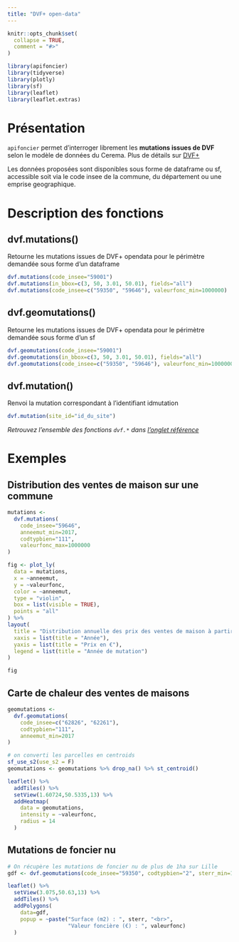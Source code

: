```yaml
---
title: "DVF+ open-data"
---
```


```r
knitr::opts_chunk$set(
  collapse = TRUE,
  comment = "#>"
)
```

```r
library(apifoncier)
library(tidyverse)
library(plotly)
library(sf)
library(leaflet)
library(leaflet.extras)
```

# Présentation

`apifoncier` permet d’interroger librement les **mutations issues de DVF** selon le modèle de données du Cerema. Plus de détails sur [DVF+](https://datafoncier.cerema.fr/donnees/autres-donnees-foncieres/dvfplus-open-data)

Les données proposées sont disponibles sous forme de dataframe ou sf, accessible soit via le code insee de la commune, du département ou une emprise geographique.

 
# Description des fonctions

## dvf.mutations()

Retourne les mutations issues de DVF+ opendata pour le périmètre demandée sous forme d’un dataframe

```r
dvf.mutations(code_insee="59001")
dvf.mutations(in_bbox=c(3, 50, 3.01, 50.01), fields="all")
dvf.mutations(code_insee=c("59350", "59646"), valeurfonc_min=1000000)
```


## dvf.geomutations()

Retourne les mutations issues de DVF+ opendata pour le périmètre demandée sous forme d’un sf

```r
dvf.geomutations(code_insee="59001")
dvf.geomutations(in_bbox=c(3, 50, 3.01, 50.01), fields="all")
dvf.geomutations(code_insee=c("59350", "59646"), valeurfonc_min=1000000)
```

## dvf.mutation()

Renvoi la mutation correspondant à l’identifiant idmutation

```r
dvf.mutation(site_id="id_du_site")
```

_Retrouvez l'ensemble des fonctions `dvf.*` dans [l'onglet référence](https://rcadot.github.io/r.apifoncier/reference/index.html#dvf-)_

# Exemples

## Distribution des ventes de maison sur une commune


```r
mutations <-
  dvf.mutations(
    code_insee="59646",
    anneemut_min=2017,
    codtypbien="111",
    valeurfonc_max=1000000
)
```

```r
fig <- plot_ly(
  data = mutations,
  x = ~anneemut,
  y = ~valeurfonc,
  color = ~anneemut,
  type = "violin",
  box = list(visible = TRUE),
  points = "all"
) %>%
layout(
  title = "Distribution annuelle des prix des ventes de maison à partir de 2017",
  xaxis = list(title = "Année"),
  yaxis = list(title = "Prix en €"),
  legend = list(title = "Année de mutation")
)

fig
```



## Carte de chaleur des ventes de maisons


```r
geomutations <- 
  dvf.geomutations(
    code_insee=c("62826", "62261"),
    codtypbien="111",
    anneemut_min=2017
)

# on converti les parcelles en centroids
sf_use_s2(use_s2 = F)
geomutations <- geomutations %>% drop_na() %>% st_centroid()
```


```r
leaflet() %>%
  addTiles() %>%
  setView(1.60724,50.5335,13) %>% 
  addHeatmap(
    data = geomutations,
    intensity = ~valeurfonc,
    radius = 14
  )
```


## Mutations de foncier nu

```r
# On récupère les mutations de foncier nu de plus de 1ha sur Lille
gdf <- dvf.geomutations(code_insee="59350", codtypbien="2", sterr_min=10000)
```

```r
leaflet() %>% 
  setView(3.075,50.63,13) %>% 
  addTiles() %>% 
  addPolygons(
    data=gdf,
    popup = ~paste("Surface (m2) : ", sterr, "<br>",
                   "Valeur foncière (€) : ", valeurfonc)
  )
```



